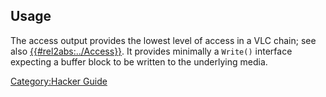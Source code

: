 == Usage ==

The access output provides the lowest level of access in a VLC chain; see also [[{{#rel2abs:../Access}}]]. It provides minimally a <code>Write()</code> interface expecting a buffer block to be written to the underlying media.

[[Category:Hacker Guide]]